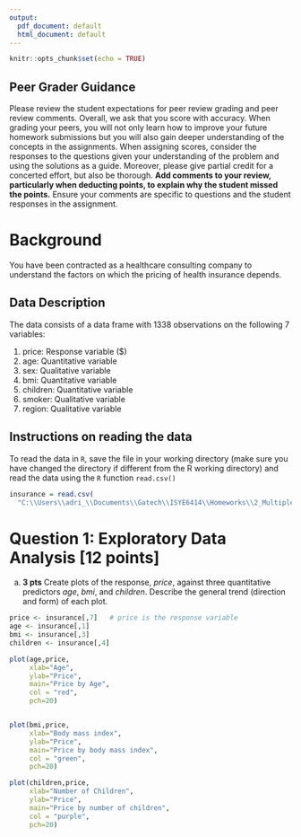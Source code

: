 ---
output:
  pdf_document: default
  html_document: default
---
```{r setup, include=FALSE}
knitr::opts_chunk$set(echo = TRUE)
```


## Peer Grader Guidance
Please review the student expectations for peer review grading and peer review comments.  Overall, we ask that you score with accuracy. When grading your peers, you will not only learn how to improve your future homework submissions but you will also gain deeper understanding of the concepts in the assignments. When assigning scores, consider the responses to the questions given your understanding of the problem and using the solutions as a guide. Moreover, please give partial credit for a concerted effort, but also be thorough. **Add comments to your review, particularly when deducting points, to explain why the student missed the points.** Ensure your comments are specific to questions and the student responses in the assignment.


# Background

You have been contracted as a healthcare consulting company to understand the factors on which the pricing of health insurance depends. 

## Data Description

The data consists of a data frame with 1338 observations on the following 7 variables:

1. price: Response variable ($)
2. age: Quantitative variable
3. sex: Qualitative variable
4. bmi: Quantitative variable
5. children: Quantitative variable
6. smoker: Qualitative variable
7. region: Qualitative variable

## Instructions on reading the data

To read the data in `R`, save the file in your working directory (make sure you have changed the directory if different from the R working directory) and read the data using the `R` function `read.csv()`

```{r}
insurance = read.csv(
  "C:\\Users\\adri_\\Documents\\Gatech\\ISYE6414\\Homeworks\\2_Multiple_linear_regression\\insurance.csv", head = TRUE)
```

# Question 1: Exploratory Data Analysis [12 points]

a. **3 pts** Create plots of the response, *price*, against three quantitative predictors *age*, *bmi*, and *children*. Describe the general trend (direction and form) of each plot. 
```{r}

price <- insurance[,7]   # price is the response variable
age <- insurance[,1]   
bmi <- insurance[,3]
children <- insurance[,4]

plot(age,price,
     xlab="Age",
     ylab="Price",
     main="Price by Age",
     col = "red",
     pch=20)


plot(bmi,price,
     xlab="Body mass index",
     ylab="Price",
     main="Price by body mass index",
     col = "green",
     pch=20)

plot(children,price,
     xlab="Number of Children",
     ylab="Price",
     main="Price by number of children",
     col = "purple",
     pch=20)
```